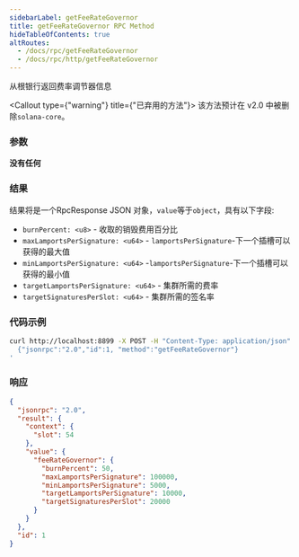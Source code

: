 ```yaml
---
sidebarLabel: getFeeRateGovernor
title: getFeeRateGovernor RPC Method
hideTableOfContents: true
altRoutes:
  - /docs/rpc/getFeeRateGovernor
  - /docs/rpc/http/getFeeRateGovernor
---
```


从根银行返回费率调节器信息

<Callout type={"warning"} title={"已弃用的方法"}>
  该方法预计在 v2.0 中被删除`solana-core`。
</Callout>

<DocSideBySide>

<DocLeftSide>

### 参数

**没有任何**

### 结果

结果将是一个RpcResponse JSON 对象，`value`等于`object`，具有以下字段:

- `burnPercent: <u8>` - 收取的销毁费用百分比
- `maxLamportsPerSignature: <u64>` - `lamportsPerSignature`-下一个插槽可以获得的最大值
- `minLamportsPerSignature: <u64>` -`lamportsPerSignature`-下一个插槽可以获得的最小值
- `targetLamportsPerSignature: <u64>` - 集群所需的费率
- `targetSignaturesPerSlot: <u64>` - 集群所需的签名率

</DocLeftSide>

<DocRightSide>

### 代码示例

```bash
curl http://localhost:8899 -X POST -H "Content-Type: application/json" -d '
  {"jsonrpc":"2.0","id":1, "method":"getFeeRateGovernor"}
'
```

### 响应

```json
{
  "jsonrpc": "2.0",
  "result": {
    "context": {
      "slot": 54
    },
    "value": {
      "feeRateGovernor": {
        "burnPercent": 50,
        "maxLamportsPerSignature": 100000,
        "minLamportsPerSignature": 5000,
        "targetLamportsPerSignature": 10000,
        "targetSignaturesPerSlot": 20000
      }
    }
  },
  "id": 1
}
```

</DocRightSide>
</DocSideBySide>

